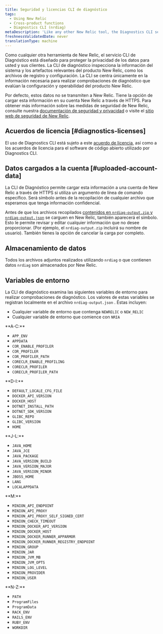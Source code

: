 ```yaml
---
title: Seguridad y licencias CLI de diagnóstico
tags:
  - Using New Relic
  - Cross-product functions
  - Diagnostics CLI (nrdiag)
metaDescription: 'Like any other New Relic tool, the Diagnostics CLI service (nrdiag) is designed to protect data privacy for you and your customers.'
freshnessValidatedDate: never
translationType: machine
---
```


Como cualquier otra herramienta de New Relic, el servicio CLI de Diagnóstico está diseñado para proteger la privacidad de los datos para usted y sus clientes. La CLI de diagnóstico inspecciona la información del sistema y los artefactos relevantes del producto New Relic, como los archivos de registro y configuración. La CLI se centra únicamente en la información necesaria para realizar comprobaciones de diagnóstico que evalúan la configuración y operabilidad del producto New Relic.

Por defecto, estos datos no se transmiten a New Relic. Tiene la opción de cargar esta información en su cuenta New Relic a través de HTTPS. Para obtener más información sobre las medidas de seguridad de New Relic, consulte nuestra [documentación de seguridad y privacidad](/docs/security/security-privacy/data-privacy/data-privacy-new-relic) o visite el [sitio web de seguridad de New Relic](https://newrelic.com/security).

## Acuerdos de licencia [#diagnostics-licenses]

El uso de Diagnostics CLI está sujeto a este [acuerdo de licencia](/docs/licenses/license-information/other-licenses/new-relic-diagnostics-licenses), así como a los acuerdos de licencia para el software de código abierto utilizado por Diagnostics CLI.

## Datos cargados a la cuenta [#uploaded-account-data]

La CLI de Diagnóstico permite cargar esta información a una cuenta de New Relic a través de HTTPS si utiliza un argumento de línea de comando específico. Será símbolo antes de la recopilación de cualquier archivo que esperamos que tenga información confidencial.

Antes de que los archivos recopilados [contenidos en `nrdiag-output.zip` y `nrdiag-output.json`](/docs/using-new-relic/cross-product-functions/diagnostics-cli-nrdiag/interpret-nrdiag-output) se carguen en New Relic, también aparecerá el símbolo. Esto le permite revisar y editar cualquier información que no desee proporcionar. (Por ejemplo, el `nrdiag-output.zip` incluirá su nombre de usuario). También tienes la opción de cancelar la carga por completo.

## Almacenamiento de datos

Todos los archivos adjuntos realizados utilizando `nrdiag` o que contienen datos `nrdiag` son almacenados por New Relic.

## Variables de entorno

La CLI de diagnóstico examina las siguientes variables de entorno para realizar comprobaciones de diagnóstico. Los valores de estas variables se registran localmente en el archivo `nrdiag-output.json` . Éstas incluyen:

* Cualquier variable de entorno que contenga `NEWRELIC` o `NEW_RELIC`
* Cualquier variable de entorno que comience con `NRIA`

<DNT>
  **A-C:**
</DNT>

* `APP_ENV`
* `APPDATA`
* `COR_ENABLE_PROFILER`
* `COR_PROFILER`
* `COR_PROFILER_PATH`
* `CORECLR_ENABLE_PROFILING`
* `CORECLR_PROFILER`
* `CORECLR_PROFILER_PATH`

<DNT>
  **D-I:**
</DNT>

* `DEFAULT_LOCALE_CFG_FILE`
* `DOCKER_API_VERSION`
* `DOCKER_HOST`
* `DOTNET_INSTALL_PATH`
* `DOTNET_SDK_VERSION`
* `GLIBC_REPO`
* `GLIBC_VERSION`
* `HOME`

<DNT>
  **J-L:**
</DNT>

* `JAVA_HOME`
* `JAVA_JCE`
* `JAVA_PACKAGE`
* `JAVA_VERSION_BUILD`
* `JAVA_VERSION_MAJOR`
* `JAVA_VERSION_MINOR`
* `JBOSS_HOME`
* `LANG`
* `LOCALAPPDATA`

<DNT>
  **M:**
</DNT>

* `MINION_API_ENDPOINT`
* `MINION_API_PROXY`
* `MINION_API_PROXY_SELF_SIGNED_CERT`
* `MINION_CHECK_TIMEOUT`
* `MINION_DOCKER_API_VERSION`
* `MINION_DOCKER_HOST`
* `MINION_DOCKER_RUNNER_APPARMOR`
* `MINION_DOCKER_RUNNER_REGISTRY_ENDPOINT`
* `MINION_GROUP`
* `MINION_JAR`
* `MINION_JVM_MB`
* `MINION_JVM_OPTS`
* `MINION_LOG_LEVEL`
* `MINION_PROVIDER`
* `MINION_USER`

<DNT>
  **N-Z:**
</DNT>

* `PATH`
* `ProgramFiles`
* `ProgramData`
* `RACK_ENV`
* `RAILS_ENV`
* `RUBY_ENV`
* `WORKDIR`
